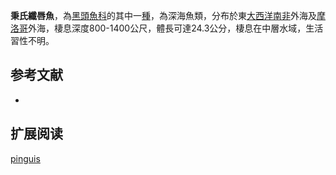 {{Speciesbox
| name = 秉氏纖唇魚
| status = NE
| status_system = IUCN3.1
| image = 
| image_width = 250px
| genus = Leptochilichthys
| species = pinguis
| authority = [[Vaillant|Vaillant]], 1886
| synonyms = *''Anomalopterus pinguis'',Vaillant, 1886
*''Anomalopterichthys pinguis'',Vaillant, 1886
}}

'''秉氏纖唇魚'''，為[[黑頭魚科|黑頭魚科]]的其中一[[種|種]]，為深海魚類，分布於東[[大西洋|大西洋]][[南非|南非]]外海及[[摩洛哥|摩洛哥]]外海，棲息深度800-1400公尺，體長可達24.3公分，棲息在中層水域，生活習性不明。

==参考文献==
*{{FishBase_species|genus=Leptochilichthys|species=pinguis|year=2015|month=9}}

== 扩展阅读 ==
{{refbegin}}
{{wikispecies-inline|Leptochilichthys pinguis|秉氏纖唇魚}}
{{refend}}
{{Taxonbar|from=Q2107082}}

[[Category:纖唇魚屬|pinguis]]